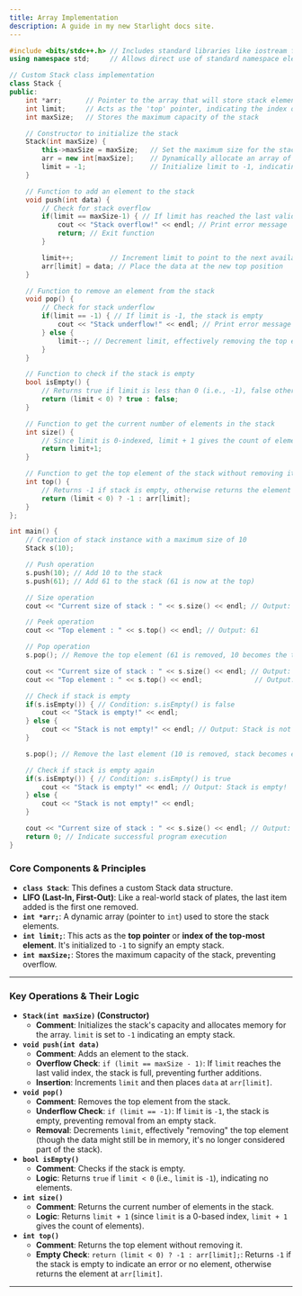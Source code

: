 ```yaml
---
title: Array Implementation
description: A guide in my new Starlight docs site.
---
```


```cpp
#include <bits/stdc++.h> // Includes standard libraries like iostream for input/output
using namespace std;     // Allows direct use of standard namespace elements (e.g., cout, endl)

// Custom Stack class implementation
class Stack {
public:
    int *arr;      // Pointer to the array that will store stack elements
    int limit;     // Acts as the 'top' pointer, indicating the index of the top element
    int maxSize;   // Stores the maximum capacity of the stack

    // Constructor to initialize the stack
    Stack(int maxSize) {
        this->maxSize = maxSize;   // Set the maximum size for the stack
        arr = new int[maxSize];    // Dynamically allocate an array of given size
        limit = -1;                // Initialize limit to -1, indicating an empty stack
    }

    // Function to add an element to the stack
    void push(int data) {
        // Check for stack overflow
        if(limit == maxSize-1) { // If limit has reached the last valid index
            cout << "Stack overflow!" << endl; // Print error message
            return; // Exit function
        }

        limit++;         // Increment limit to point to the next available slot
        arr[limit] = data; // Place the data at the new top position
    }

    // Function to remove an element from the stack
    void pop() {
        // Check for stack underflow
        if(limit == -1) { // If limit is -1, the stack is empty
            cout << "Stack underflow!" << endl; // Print error message
        } else {
            limit--; // Decrement limit, effectively removing the top element
        }
    }

    // Function to check if the stack is empty
    bool isEmpty() {
        // Returns true if limit is less than 0 (i.e., -1), false otherwise
        return (limit < 0) ? true : false;
    }

    // Function to get the current number of elements in the stack
    int size() {
        // Since limit is 0-indexed, limit + 1 gives the count of elements
        return limit+1;
    }

    // Function to get the top element of the stack without removing it
    int top() {
        // Returns -1 if stack is empty, otherwise returns the element at arr[limit]
        return (limit < 0) ? -1 : arr[limit];
    }
};

int main() {
    // Creation of stack instance with a maximum size of 10
    Stack s(10);

    // Push operation
    s.push(10); // Add 10 to the stack
    s.push(61); // Add 61 to the stack (61 is now at the top)

    // Size operation
    cout << "Current size of stack : " << s.size() << endl; // Output: 2

    // Peek operation
    cout << "Top element : " << s.top() << endl; // Output: 61

    // Pop operation
    s.pop(); // Remove the top element (61 is removed, 10 becomes the top)

    cout << "Current size of stack : " << s.size() << endl; // Output: 1
    cout << "Top element : " << s.top() << endl;             // Output: 10

    // Check if stack is empty
    if(s.isEmpty()) { // Condition: s.isEmpty() is false
        cout << "Stack is empty!" << endl;
    } else {
        cout << "Stack is not empty!" << endl; // Output: Stack is not empty!
    }

    s.pop(); // Remove the last element (10 is removed, stack becomes empty)

    // Check if stack is empty again
    if(s.isEmpty()) { // Condition: s.isEmpty() is true
        cout << "Stack is empty!" << endl; // Output: Stack is empty!
    } else {
        cout << "Stack is not empty!" << endl;
    }

    cout << "Current size of stack : " << s.size() << endl; // Output: 0
    return 0; // Indicate successful program execution
}
```

### Core Components & Principles

  * **`class Stack`**: This defines a custom Stack data structure.
  * **LIFO (Last-In, First-Out)**: Like a real-world stack of plates, the last item added is the first one removed.
  * **`int *arr;`**: A dynamic array (pointer to `int`) used to store the stack elements.
  * **`int limit;`**: This acts as the **top pointer** or **index of the top-most element**. It's initialized to `-1` to signify an empty stack.
  * **`int maxSize;`**: Stores the maximum capacity of the stack, preventing overflow.

-----

### Key Operations & Their Logic

  * **`Stack(int maxSize)` (Constructor)**
      * **Comment**: Initializes the stack's capacity and allocates memory for the array. `limit` is set to `-1` indicating an empty stack.
  * **`void push(int data)`**
      * **Comment**: Adds an element to the stack.
      * **Overflow Check**: `if (limit == maxSize - 1)`: If `limit` reaches the last valid index, the stack is full, preventing further additions.
      * **Insertion**: Increments `limit` and then places `data` at `arr[limit]`.
  * **`void pop()`**
      * **Comment**: Removes the top element from the stack.
      * **Underflow Check**: `if (limit == -1)`: If `limit` is `-1`, the stack is empty, preventing removal from an empty stack.
      * **Removal**: Decrements `limit`, effectively "removing" the top element (though the data might still be in memory, it's no longer considered part of the stack).
  * **`bool isEmpty()`**
      * **Comment**: Checks if the stack is empty.
      * **Logic**: Returns `true` if `limit < 0` (i.e., `limit` is `-1`), indicating no elements.
  * **`int size()`**
      * **Comment**: Returns the current number of elements in the stack.
      * **Logic**: Returns `limit + 1` (since `limit` is a 0-based index, `limit + 1` gives the count of elements).
  * **`int top()`**
      * **Comment**: Returns the top element without removing it.
      * **Empty Check**: `return (limit < 0) ? -1 : arr[limit];`: Returns `-1` if the stack is empty to indicate an error or no element, otherwise returns the element at `arr[limit]`.

-----

